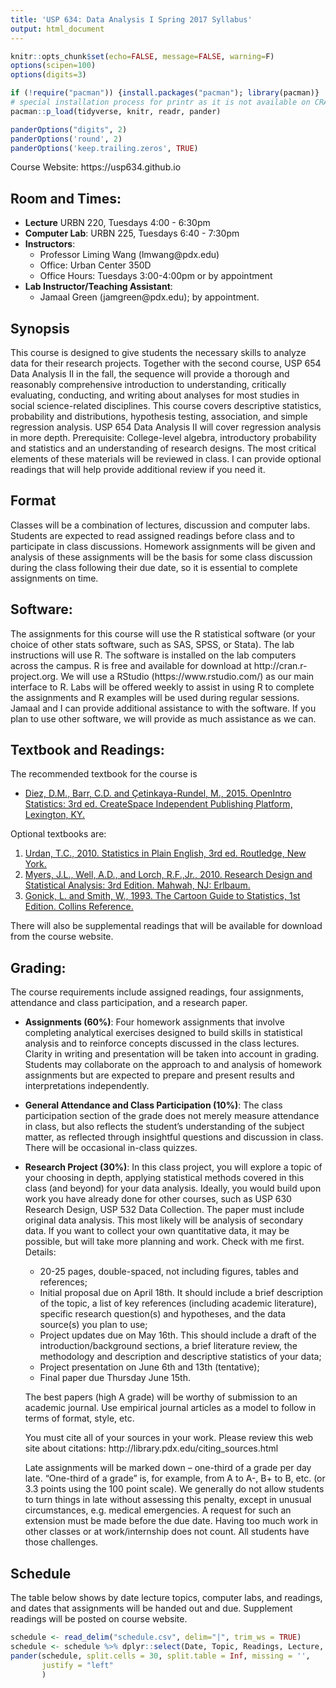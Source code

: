 ```yaml
---
title: 'USP 634: Data Analysis I Spring 2017 Syllabus'
output: html_document
---
```


```r
knitr::opts_chunk$set(echo=FALSE, message=FALSE, warning=F)
options(scipen=100)
options(digits=3)

if (!require("pacman")) {install.packages("pacman"); library(pacman)}
# special installation process for printr as it is not available on CRAN
pacman::p_load(tidyverse, knitr, readr, pander)

panderOptions("digits", 2)
panderOptions('round', 2)
panderOptions('keep.trailing.zeros', TRUE)
```

Course Website: https://usp634.github.io

## Room and Times: 
- **Lecture** 
     URBN 220, Tuesdays 4:00 - 6:30pm
- **Computer Lab**: 
     URBN 225, Tuesdays 6:40 - 7:30pm
- **Instructors**: 
     - Professor Liming Wang (lmwang@pdx.edu)
     - Office: Urban Center 350D
     - Office Hours: Tuesdays 3:00-4:00pm or by appointment
- **Lab Instructor/Teaching Assistant**: 
     - Jamaal Green (jamgreen@pdx.edu); by appointment.


## Synopsis
This course is designed to give students the necessary skills to analyze data for their research projects. Together with the second course, USP 654 Data Analysis II in the fall, the sequence will provide a thorough and reasonably comprehensive introduction to understanding, critically evaluating, conducting, and writing about analyses for most studies in social science-related disciplines. This course covers descriptive statistics, probability and distributions, hypothesis testing, association, and simple regression analysis. USP 654 Data Analysis II will cover regression analysis in more depth.
Prerequisite: College-level algebra, introductory probability and statistics and an understanding of research designs. The most critical elements of these materials will be reviewed in class. I can provide optional readings that will help provide additional review if you need it.

## Format

Classes will be a combination of lectures, discussion and computer labs.  Students are expected to read assigned readings before class and to participate in class discussions. Homework assignments will be given and analysis of these assignments will be the basis for some class discussion during the class following their due date, so it is essential to complete assignments on time. 

## Software: 

The assignments for this course will use the R statistical software (or your choice of other stats software, such as SAS, SPSS, or Stata). The lab instructions will use R. The software is installed on the lab computers across the campus. R is free and available for download at http://cran.r-project.org. We will use a RStudio (https://www.rstudio.com/) as our main interface to R. Labs will be offered weekly to assist in using R to complete the assignments and R examples will be used during regular sessions. Jamaal and I can provide additional assistance to with the software. If you plan to use other software, we will provide as much assistance as we can.

## Textbook and Readings: 

The recommended textbook for the course is 

- [Diez, D.M., Barr, C.D. and Çetinkaya-Rundel, M., 2015. OpenIntro Statistics: 3rd ed. CreateSpace Independent Publishing Platform, Lexington, KY.](https://www.openintro.org/stat/textbook.php)

Optional textbooks are:

1.	[Urdan, T.C., 2010. Statistics in Plain English, 3rd ed. Routledge, New York.](https://www.amazon.com/Statistics-Plain-English-Third-Timothy/dp/041587291X)
2.	[Myers, J.L., Well, A.D., and Lorch, R.F.,Jr., 2010. Research Design and Statistical Analysis: 3rd Edition. Mahwah, NJ: Erlbaum.](https://www.amazon.com/Research-Design-Statistical-Analysis-Third/dp/0805864318)
3.	[Gonick, L. and Smith, W., 1993. The Cartoon Guide to Statistics, 1st Edition. Collins Reference.](https://www.amazon.com/Cartoon-Guide-Statistics-Larry-Gonick/dp/0062731025)

There will also be supplemental readings that will be available for download from the course website.

## Grading: 

The course requirements include assigned readings, four assignments, attendance and class participation, and a research paper.

- **Assignments (60%)**: 
    Four homework assignments that involve completing analytical exercises designed to build skills in statistical analysis and to reinforce concepts discussed in the class lectures. Clarity in writing and presentation will be taken into account in grading. Students may collaborate on the approach to and analysis of homework assignments but are expected to prepare and present results and interpretations independently.
    
- **General Attendance and Class Participation (10%)**: 
    The class participation section of the grade does not merely measure attendance in class, but also reflects the student’s understanding of the subject matter, as reflected through insightful questions and discussion in class. There will be occasional in-class quizzes.
    
- **Research Project (30%)**: 
    In this class project, you will explore a topic of your choosing in depth, applying statistical methods covered in this class (and beyond) for your data analysis. Ideally, you would build upon work you have already done for other courses, such as USP 630 Research Design, USP 532 Data Collection. The paper must include original data analysis. This most likely will be analysis of secondary data. If you want to collect your own quantitative data, it may be possible, but will take more planning and work. Check with me first.
    Details:
    - 20-25 pages, double-spaced, not including figures, tables and references;
    - Initial proposal due on April 18th. It should include a brief description of the topic, a list of key references (including academic literature), specific research question(s) and hypotheses, and the data source(s) you plan to use;
    - Project updates due on May 16th. This should include a draft of the introduction/background sections, a brief literature review, the methodology and description and descriptive statistics of your data;
    - Project presentation on June 6th and 13th (tentative);
    - Final paper due Thursday June 15th.
    
    The best papers (high A grade) will be worthy of submission to an academic journal. Use empirical journal articles as a model to follow in terms of format, style, etc.
    
    You must cite all of your sources in your work. Please review this web site about citations: http://library.pdx.edu/citing_sources.html
    
    Late assignments will be marked down – one-third of a grade per day late. “One-third of a grade” is, for example, from A to A-, B+ to B, etc. (or 3.3 points using the 100 point scale). We generally do not allow students to turn things in late without assessing this penalty, except in unusual circumstances, e.g. medical emergencies. A request for such an extension must be made before the due date. Having too much work in other classes or at work/internship does not count. All students have those challenges.

## Schedule 

The table below shows by date lecture topics, computer labs, and readings, and dates that assignments will be handed out and due. Supplement readings will be posted on course website.

```r
schedule <- read_delim("schedule.csv", delim="|", trim_ws = TRUE)
schedule <- schedule %>% dplyr::select(Date, Topic, Readings, Lecture, Lab, Deadline)
pander(schedule, split.cells = 30, split.table = Inf, missing = '', 
       justify = "left"
       )
```

